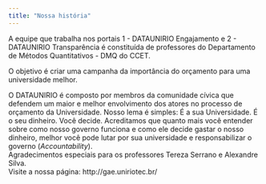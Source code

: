 ```yaml
---
title: "Nossa história"
---
```


A equipe que trabalha nos portais 1 - DATAUNIRIO Engajamento e 2 - DATAUNIRIO Transparência é constituída de professores do Departamento de Métodos Quantitativos - DMQ do CCET. 

O objetivo é criar uma campanha da importância do orçamento para uma universidade melhor.

O DATAUNIRIO é composto por membros da comunidade cívica que defendem um maior e melhor envolvimento dos atores no processo de orçamento da Universidade. Nosso lema é simples: É a sua Universidade. É o seu dinheiro. Você decide. Acreditamos que quanto mais você entender sobre como nosso governo funciona e como ele decide gastar o nosso dinheiro, melhor você pode lutar por sua universidade e responsabilizar o governo (*Accountability*). 
<br>
Agradecimentos especiais para os professores Tereza Serrano e Alexandre Silva.
<br>
Visite a nossa página: http://gae.uniriotec.br/
